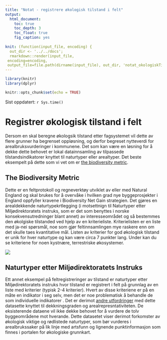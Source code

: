 ```yaml
---
title: "Notat - registrere økologisk tilstand i felt"
output:
  html_document:
    toc: true
    toc_depth: 3
    toc_float: true
    fig_caption: yes
    
knit: (function(input_file, encoding) {
  out_dir <- '../../docs';
  rmarkdown::render(input_file,
 encoding=encoding,
 output_file=file.path(dirname(input_file), out_dir, 'notat_okologiskTilstandIFelt.html'))})
---
```



```r
library(knitr)
library(dplyr)

knitr::opts_chunk$set(echo = TRUE)
```

Sist oppdatert: `r Sys.time()`
<br>


# Registrer økologisk tilstand i felt

Dersom en skal beregne økologsik tilstand etter fagsystemet vil dette av flere grunner ha begrenset oppløsning, og derfor begreset nytteverdi for arealbruksvurderinger i kommunene. Det som kan være en løsning for å dekke dette behovet er lokal datainnsamling av tilpassede tilstandsindikatorer knyttet til naturtyper eller arealtyper. Det beste eksempelt på dette som vi vet om er [the biodiversity metric](http://nepubprod.appspot.com/publication/6049804846366720). 

## The Biodiversity Metric
Dette er en feltprotokoll og regneverktøy utviklet av eller med Natural England og skal brukes for å overvåke i hvilken grad nye byggeprosjekter i England oppfyller kravene i Biodiversity Net Gain strategien. Det gjøres en arealdekkende naturtypekrtlegging (i motsettnign til Naturtyper etter Miljødirektoratets instruks, som er det som benyttes i norske konsekvensutredninger blant annet) av interesseområdet og så bestemmes den økolgiske tilstanded ved hjelp av en kriterieliste. Kriterielisten er en liste med ja-nei spørsmål, noe som gjør feltinnsamlingen mye raskere enn om det skulle taes kvantitative mål. Listen av kriterier for god økologisk tilstand er unik for hver naturtype og kan være circa 7 punkter lang. Under kan du se kriteriene for noen kystnære, terrestriske økosystemer.

![](../figures/tilstandskriterier_biodiversityMetric_coastalHabitatType.png)


## Naturtyper etter Miljødirektoratets Instruks 

Ett annet eksempel på feltregistreringer av tilstand  er naturtyper etter Miljødirektoratets instruks hvor tilstand er registrert i felt på grunnlag av en liste med kriterier (typisk 2-4 kriterier). Hvert av disse kriteriene er på en måte en indikator i seg selv, men det er noe problematisk å behandle de som individuelle indikatorer  . Det er derimot [andre utfordringer](naturtyperMdir_NordreFollo.html) med dette datasette knyttet til dekkningsgraden og arealrepresntativiteten. De eksisterende dataene vil ikke dekke behovet for å vurdere de tolv byggeområdene mot hverande. Dette datasetet viser derimot forkomster av økologisk viktige og rødlistede naturtyper, som bør vurderes i arealbrukssaker på lik linje med artsfunn og lignende punktinformasjon som finnes i portalen for økologiske grunnkart. 

